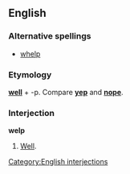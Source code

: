 ==English==
===Alternative spellings===
*[[whelp]]
===Etymology===
'''[[well]]''' + -p. Compare '''[[yep]]''' and '''[[nope]]'''.
===Interjection===
'''welp'''

# {{slang}} [[well|Well]].
[[Category:English interjections]]